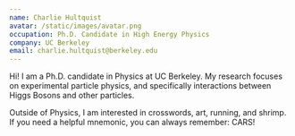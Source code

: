 ```yaml
---
name: Charlie Hultquist
avatar: /static/images/avatar.png
occupation: Ph.D. Candidate in High Energy Physics
company: UC Berkeley
email: charlie.hultquist@berkeley.edu
---
```


Hi! I am a Ph.D. candidate in Physics at UC Berkeley. My research focuses on experimental particle physics, and specifically interactions between Higgs Bosons and other particles. 

Outside of Physics, I am interested in crosswords, art, running, and shrimp. If you need a helpful mnemonic, you can always remember: CARS!
